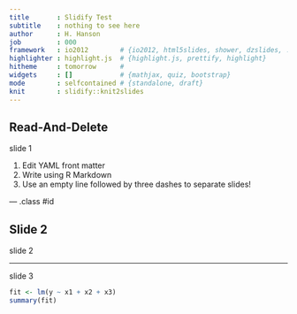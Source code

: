 ```yaml
---
title       : Slidify Test
subtitle    : nothing to see here
author      : H. Hanson
job         : 000
framework   : io2012        # {io2012, html5slides, shower, dzslides, ...}
highlighter : highlight.js  # {highlight.js, prettify, highlight}
hitheme     : tomorrow      # 
widgets     : []            # {mathjax, quiz, bootstrap}
mode        : selfcontained # {standalone, draft}
knit        : slidify::knit2slides
---
```


## Read-And-Delete
slide 1

1. Edit YAML front matter
2. Write using R Markdown
3. Use an empty line followed by three dashes to separate slides!


--- .class #id 

## Slide 2
slide 2

---

slide 3
```r
fit <- lm(y ~ x1 + x2 + x3)
summary(fit)
```

